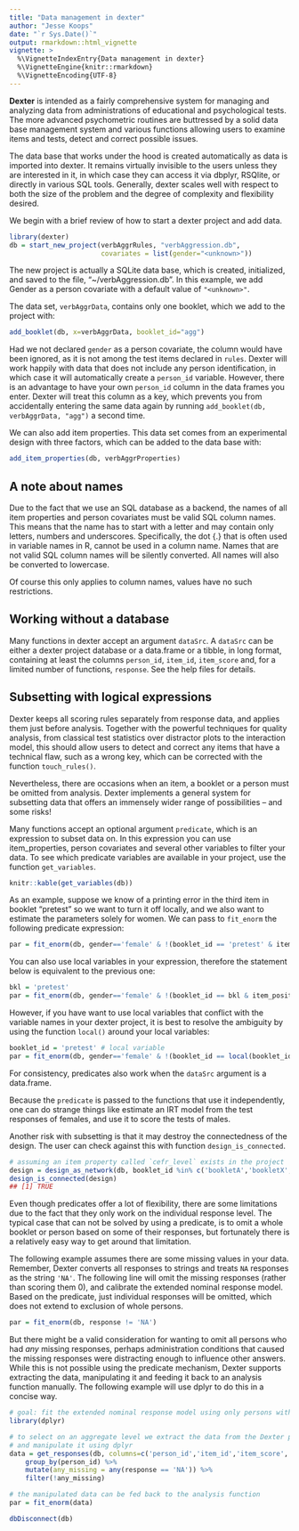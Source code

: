 ```yaml
---
title: "Data management in dexter"
author: "Jesse Koops"
date: "`r Sys.Date()`"
output: rmarkdown::html_vignette
vignette: >
  %\VignetteIndexEntry{Data management in dexter}
  %\VignetteEngine{knitr::rmarkdown}
  %\VignetteEncoding{UTF-8}
---
```


**Dexter** is intended as a fairly comprehensive system for managing and analyzing data from administrations of educational and psychological tests. The more advanced psychometric routines are buttressed by a solid data base management system and various functions allowing users to examine items and tests, detect and correct possible issues.

The data base that works under the hood is created automatically as data is imported into dexter. It remains virtually invisible to the users unless they are interested in it, in which case they can access it via dbplyr, RSQlite, or directly in various SQL tools. Generally, dexter scales well with respect to both the size of the problem and the degree of complexity and flexibility desired.

We begin with a brief review of how to start a dexter project and add data.


```r
library(dexter)
db = start_new_project(verbAggrRules, "verbAggression.db", 
                       covariates = list(gender="<unknown>"))
```

The new project is actually a SQLite data base, which is created, initialized, and saved to the file, "~/verbAggression.db". In this example, we add Gender as a person covariate with a default value of `"<unknown>"`.

The data set, `verbAggrData`, contains only one booklet, which we add to the project with:

```r
add_booklet(db, x=verbAggrData, booklet_id="agg")
```

Had we not declared `gender` as a person covariate, the column would have been ignored, as it is not among the test items declared in `rules`.  Dexter will work happily with data that does not include any person identification, in which case it will automatically create a `person_id` variable. However, there is an advantage to have your own `person_id` column in the data frames you enter. Dexter will treat this column as a key, which prevents you from accidentally entering the same data again by running `add_booklet(db, verbAggrData, "agg")` a second time.

We can also add item properties. This data set comes from an experimental design with three factors, which can be added to the data base with: 

```r
add_item_properties(db, verbAggrProperties)
```

## A note about names

Due to the fact that we use an SQL database as a backend, the names of all item properties and person covariates must be valid SQL column names. This means that the name has to start with a letter and may contain only letters, numbers and underscores. Specifically, the dot {.} that is often used in variable names in R, cannot be used in a column name. Names that are not valid SQL column names will be silently converted. All names will also be converted to lowercase. 

Of course this only applies to column names, values have no such restrictions.

## Working without a database

Many functions in dexter accept an argument `dataSrc`. A `dataSrc` can be either a dexter project database or a data.frame or a tibble, in long format, containing at least the columns `person_id`, `item_id`, `item_score` and, for a limited number of functions, `response`. See the help files for details.

## Subsetting with logical expressions

Dexter keeps all scoring rules separately from response data, and applies them just before analysis. Together with the powerful techniques for quality analysis, from classical test statistics over distractor plots to the interaction model, this should allow users to detect and correct any items that have a technical flaw, such as a wrong key, which can be corrected with the function `touch_rules()`.

Nevertheless, there are occasions when an item, a booklet or a person must be omitted from analysis. Dexter implements a general system for subsetting data that offers an immensely wider range of possibilities -- and some risks!

Many functions accept an optional argument `predicate`, which is an expression to subset data on. In this expression you can use item_properties, person covariates and several other variables to filter your data. To see which predicate variables are available in your project, use the function `get_variables`.

```r
knitr::kable(get_variables(db))
```

As an example, suppose we know of a printing error in the third item in booklet "pretest" so we want to turn it off locally, and we also want to estimate the parameters solely for women. We can pass to `fit_enorm` the following predicate expression:

```r
par = fit_enorm(db, gender=='female' & !(booklet_id == 'pretest' & item_position == 3))
```

You can also use local variables in your expression, therefore the statement below is equivalent to the previous one:

```r
bkl = 'pretest'
par = fit_enorm(db, gender=='female' & !(booklet_id == bkl & item_position == 3))
```

However, if you have want to use local variables that conflict with the variable names in your dexter project, it is best to resolve the ambiguity by using the function `local()` around your local variables:

```r
booklet_id = 'pretest' # local variable
par = fit_enorm(db, gender=='female' & !(booklet_id == local(booklet_id) & item_position == 3))
```

For consistency, predicates also work when the `dataSrc` argument is a data.frame.

Because the `predicate` is passed to the functions that use it independently, one can do strange things like estimate an IRT model from the test responses of females, and use it to score the tests of males. 

Another risk with subsetting is that it may destroy the connectedness of the design. The user can check against this with function `design_is_connected`. 

```r
# assuming an item property called `cefr_level` exists in the project
design = design_as_network(db, booklet_id %in% c('bookletA','bookletX','bookletY') & cefr_level == 'B1')
design_is_connected(design)
## [1] TRUE
```

Even though predicates offer a lot of flexibility, there are some limitations due to the fact that they only work on the individual response level. The typical case that can not be solved by using a predicate, is to omit a whole booklet or person based on some of their responses, but fortunately there is a relatively easy way to get around that limitation. 

The following example assumes there are some missing values in your data. Remember, Dexter converts all responses to strings and treats `NA` responses as the string `'NA'`. The following line will omit the missing responses (rather than scoring them 0), and calibrate the extended nominal response model. Based on the predicate, just individual responses will be omitted, which does not extend to exclusion of whole persons.

```r
par = fit_enorm(db, response != 'NA')
```

But there might be a valid consideration for wanting to omit all persons who had *any* missing responses, perhaps administration conditions that caused the missing responses were distracting enough to influence other answers. While this is not possible using the predicate mechanism, Dexter supports extracting the data, manipulating it and feeding it back to an analysis function manually. The following example will use dplyr to do this in a concise way.

```r
# goal: fit the extended nominal response model using only persons without any missing responses
library(dplyr)

# to select on an aggregate level we extract the data from the Dexter project database
# and manipulate it using dplyr
data = get_responses(db, columns=c('person_id','item_id','item_score','response')) %>%
    group_by(person_id) %>%
    mutate(any_missing = any(response == 'NA')) %>%
    filter(!any_missing)

# the manipulated data can be fed back to the analysis function
par = fit_enorm(data)
```


```r
dbDisconnect(db)
```